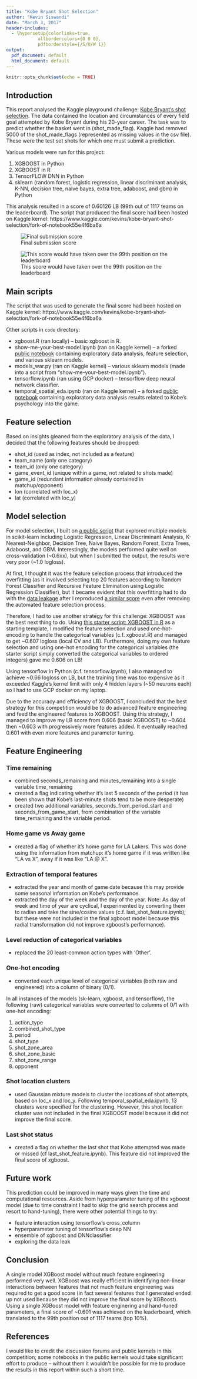 ---
title: "Kobe Bryant Shot Selection"
author: "Kevin Siswandi"
date: "March 3, 2017"
header-includes:
  - \hypersetup{colorlinks=true,
            allbordercolors={0 0 0},
            pdfborderstyle={/S/U/W 1}}
output:
  pdf_document: default
  html_document: default
---

```{r setup, include=FALSE}
knitr::opts_chunk$set(echo = TRUE)
```

## Introduction

This report analysed the Kaggle playground challenge: [Kobe Bryant's shot selection](https://www.kaggle.com/c/kobe-bryant-shot-selection). The data contained the location and circumstances of every field goal attempted by Kobe Bryant during his 20-year career. The task was to predict whether the basket went in (shot_made_flag). Kaggle had removed 5000 of the shot_made_flags (represented as missing values in the csv file). These were the test set shots for which one must submit a prediction.


Various models were run for this project:

1. XGBOOST in Python
2. XGBOOST in R
2. TensorFLOW DNN in Python
3. sklearn (random forest, logistic regression, linear discriminant analysis, K-NN, decision tree, naive bayes, extra tree, adaboost, and gbm) in Python

This analysis resulted in a score of 0.60126 LB (99th out of 1117 teams on the leaderboard). The script that produced the final score had been hosted on Kaggle kernel: https://www.kaggle.com/kevins/kobe-bryant-shot-selection/fork-of-notebook55e4f6ba6a

![Final submission score](D:/kobe-master/LB_3.PNG)


![This score would have taken over the 99th position on the leaderboard](D:/kobe-master/LB_4.PNG)

## Main scripts

The script that was used to generate the final score had been hosted on Kaggle kernel: https://www.kaggle.com/kevins/kobe-bryant-shot-selection/fork-of-notebook55e4f6ba6a

Other scripts in `code` directory:

* xgboost.R (ran locally) -- basic xgboost in R.
* show-me-your-best-model.ipynb (ran on Kaggle kernel) -- a forked [public notebook](https://www.kaggle.com/khozzy/kobe-bryant-shot-selection/kobe-shots-show-me-your-best-model) containing exploratory data analysis, feature selection, and various sklearn models.
* models_war.py (ran on Kaggle kernel) -- various sklearn models (made into a script from "show-me-your-best-model.ipynb").
* tensorflow.ipynb (ran using GCP docker) -- tensorflow deep neural network classifier.
* temporal_spatial_eda.ipynb (ran on Kaggle kernel) --  a forked [public notebook](https://www.kaggle.com/selfishgene/kobe-bryant-shot-selection/psychology-of-a-professional-athlete) containing exploratory data analysis results related to Kobe's psychology into the game.


## Feature selection

Based on insights gleaned from the exploratory analysis of the data, I decided that the following features should be dropped:

* shot_id (used as index, not included as a feature)
* team_name (only one category)
* team_id (only one category)
* game_event_id (unique within a game, not related to shots made)
* game_id (redundant information already contained in matchup/opponent)
* lon (correlated with loc_x)
* lat (correlated with loc_y)



## Model selection

For model selection, I built on [a public script](https://www.kaggle.com/khozzy/kobe-bryant-shot-selection/kobe-shots-show-me-your-best-model) 
that explored multiple models in scikit-learn including Logistic Regression, Linear Discriminant Analysis, K-Nearest-Neighbor, Decision Tree, Naive Bayes, Random Forest, Extra Trees, Adaboost, and GBM. Interestingly, the models performed quite well on cross-validation (~0.6xx), but when I submitted the output, the results were very poor (~1.0 logloss).

At first, I thought it was the feature selection process that introduced the overfitting (as it involved selecting top 20 features according to Random Forest Classifier and Recursive Feature Elimination using Logistic Regression Classifier), but it became evident that this overfitting had to do with the [data leakage](https://www.kaggle.com/c/kobe-bryant-shot-selection/discussion/21606) after I reproduced [a similar score](https://www.kaggle.com/kevins/kobe-bryant-shot-selection/models-war/) even after removing the automated feature selection process.

Therefore, I had to use another strategy for this challenge: XGBOOST was the best next thing to do. Using [this starter script: XGBOOST in R](https://www.kaggle.com/brandao/kobe-bryant-shot-selection/xgboost-in-r-kobe-bryant-benchmark) as a starting template, I modified the feature selection and used one-hot-encoding to handle the categorical variables (c.f. xgboost.R) and managed to get ~0.607 logloss (local CV and LB). Furthermore, doing my own feature selection and using one-hot encoding for the categorical variables (the starter script simply converted the categorical variables to ordered integers) gave me 0.606 on LB!

Using tensorflow in Python (c.f. tensorflow.ipynb), I also managed to achieve ~0.66 logloss on LB, but the training time was too expensive as it exceeded Kaggle's kernel limit with only 4 hidden layers (~50 neurons each) so I had to use GCP docker on my laptop.

Due to the accuracy and efficiency of XGBOOST, I concluded that the best strategy for this competition would be to do advanced feature engineering and feed the engineered features to XGBOOST. Using this strategy, I managed to improve my LB score from 0.606 (basic XGBOOST) to ~0.604 then ~0.603 with progressively more features added. It eventually reached 0.601 with even more features and parameter tuning.


## Feature Engineering

### Time remaining

* combined seconds_remaining and minutes_remaining into a single variable time_remaining
* created a flag indicating whether it's last 5 seconds of the period (it has been shown that Kobe's last-minute shots tend to be more desperate)
* created two additional variables, seconds_from_period_start and seconds_from_game_start, from combination of the variable time_remaining and the variable period.

### Home game vs Away game

* created a flag of whether it's home game for LA Lakers. This was done using the information from matchup: it's home game if it was written like "LA vs X", away if it was like "LA @ X".

### Extraction of temporal features

* extracted the year and month of game date because this may provide some seasonal information on Kobe's performance.
* extracted the day of the week and the day of the year. Note: As day of week and time of year are cyclical, I experimented by converting them to radian and take the sine/cosine values (c.f. last_shot_feature.ipynb); but these were not included in the final xgboost model because this radial transformation did not improve xgboost's performance).

### Level reduction of categorical variables

* replaced the 20 least-common action types with 'Other'.

### One-hot encoding

* converted each unique level of categorical variables (both raw and engineered) into a column of binary (0/1).

In all instances of the models (sk-learn, xgboost, and tensorflow), the following (raw) categorical variables were converted to columns of 0/1 with one-hot encoding:

1. action_type
2. combined_shot_type
3. period
4. shot_type
5. shot_zone_area
6. shot_zone_basic
7. shot_zone_range
9. opponent

### Shot location clusters

* used Gaussian mixture models to cluster the locations of shot attempts, based on loc_x and loc_y. Following temporal_spatial_eda.ipynb, 13 clusters were specified for the clustering. However, this shot location cluster was not included in the final XGBOOST model because it did not improve the final score.

### Last shot status

* created a flag on whether the last shot that Kobe attempted was made or missed (cf last_shot_feature.ipynb). This feature did not improved the final score of xgboost.

## Future work

This prediction could be improved in many ways given the time and computational resources. Aside from hyperparameter tuning of the xgboost model (due to time constraint I had to skip the grid search process and resort to hand-tuning), there were other potential things to try:

* feature interaction using tensorflow's cross_column
* hyperparameter tuning of tensorflow's deep NN
* ensemble of xgboost and DNNclassifier
* exploring the data leak

## Conclusion

A single model XGBoost model without much feature engineering performed very well. XGBoost was really efficient in identifying non-linear interactions between features that not much feature engineering was required to get a good score (in fact several features that I generated ended up not used because they did not improve the final score by XGBoost). Using a single XGBoost model with feature enginering and hand-tuned parameters, a final score of ~0.601 was achieved on the leaderboard, which translated to the 99th position out of 1117 teams (top 10%).


## References

I would like to credit the discussion forums and public kernels in this competition; some notebooks in the public kernels would take significant effort to produce -- without them it wouldn't be possible for me to produce the results in this report within such a short time.
